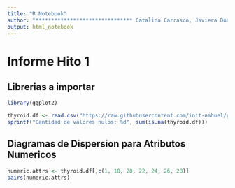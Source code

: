```yaml
---
title: "R Notebook"
author: "******************************* Catalina Carrasco, Javiera Donoso, Joaquín Herrera, Macarena Ríos, Nahuel Sanhueza *******************************"
output: html_notebook
---
```

# Informe Hito 1

## Librerias a importar

```r
library(ggplot2)
```


```r
thyroid.df <- read.csv("https://raw.githubusercontent.com/init-nahuel/project-data-mining/main/data/thyroidDF.csv")
sprintf("Cantidad de valores nulos: %d", sum(is.na(thyroid.df)))
```
## Diagramas de Dispersion para Atributos Numericos

```r
numeric.attrs <- thyroid.df[,c(1, 18, 20, 22, 24, 26, 28)]
pairs(numeric.attrs)
```

